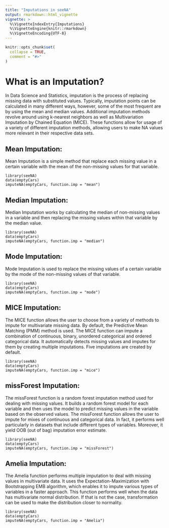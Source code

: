 ```yaml
---
title: "Imputations in seeNA"
output: rmarkdown::html_vignette
vignette: >
  %\VignetteIndexEntry{Imputations}
  %\VignetteEngine{knitr::rmarkdown}
  %\VignetteEncoding{UTF-8}
---
```


```r
knitr::opts_chunk$set(
  collapse = TRUE,
  comment = "#>"
)
```

# What is an Imputation?

In Data Science and Statistics, imputation is the process of replacing missing data with substituted values. Typically, imputation points can be calculated in
many different ways, however, some of the most frequent are by using the mean and median values. Additional imputation methods revolve around using k-nearest
neighbors as well as Multivariation Imputation by Chained Equation (MICE). These functions  allow for usage of a variety of different imputation methods, allowing users to make NA values more relevant in their respective data sets.


## Mean Imputation:

Mean Imputation is a simple method that replace each missing value in a certain variable with the mean of the non-missing values for that variable. 

```
library(seeNA)
data(emptyCars)
imputeNA(emptyCars, function.imp = "mean")
```

## Median Imputation:

Median Imputation works by calculating the median of non-missing values in a variable and then replacing the missing values within that variable by the median value.

```
library(seeNA)
data(emptyCars)
imputeNA(emptyCars, function.imp = "median")
```

## Mode Imputation:


Mode Imputation is used to replace the missing values of a certain variable by the mode of the non-missing values of that variable.

```
library(seeNA)
data(emptyCars)
imputeNA(emptyCars, function.imp = "mode")
```

## MICE Imputation:

The MICE function allows the user to choose from a variety of methods to impute for multivariate missing data. By default, the Predictive Mean Matching (PMM) method is used. The MICE function can impute a combination of continuous, binary, unordered categorical and ordered categorical data. It automatically detects missing values and imputes for them by creating multiple imputations. Five imputations are created by default.
```
library(seeNA)
data(emptyCars)
imputeNA(emptyCars, function.imp = "mice")
```

## missForest Imputation:

The missForest function is a random forest imputation method used for dealing with missing values. It builds a random forest model for each variable and then uses the model to predict missing values in the variable based on the observed values. The missForest function allows the user to impute for mixes of continuous and categorical data. In fact, it performs well particularly in datasets that include different types of variables. Moreover, it yield OOB (out of bag) imputation error estimate.

```
library(seeNA)
data(emptyCars)
imputeNA(emptyCars, function.imp = "missForest")
```

## Amelia Imputation:

The Amelia function performs multiple imputation to deal with missing values in multivariate data. It uses the Expectation-Maximization with Bootstrapping EMB algorithm, which enables it to impute various types of variables in a faster approach. This function performs well when the data has multivariate normal distribution. If that is not the case, transformation can be used to make the distribution closer to normality.

```
library(seeNA)
data(emptyCars)
imputeNA(emptyCars, function.imp = "Amelia")
```
